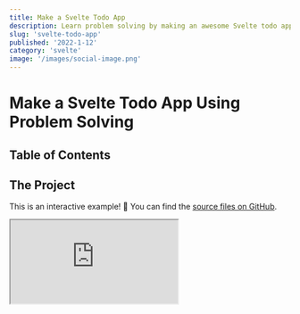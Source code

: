 ```yaml
---
title: Make a Svelte Todo App
description: Learn problem solving by making an awesome Svelte todo app as I guide you through my thought process
slug: 'svelte-todo-app'
published: '2022-1-12'
category: 'svelte'
image: '/images/social-image.png'
---
```


# Make a Svelte Todo App Using Problem Solving

## Table of Contents

## The Project

This is an interactive example! 🦄 You can find the [source files on GitHub](https://github.com/JoysOfCode/svelte-todo).

<Iframe
  title="Svelte Todo App"
  src="https://svelte-todo-list-app.netlify.app/"
/>

In the previous [Svelte For Beginners](https://joyofcode.xyz/svelte-for-beginners) post we learned Svelte fundamentals and now it's time to put what we learned into practice.

At the end I told you to go and build something but sometimes it's nice to have a friend to guide you through it. I also want to share my thought process instead of just making you do things because that's not a great way to learn and I'd rather you learn by working on things you care about.

I know from the title of the post some of you might be yawning 🥱 at the idea of yet another todo app but stick around!

This is just an excuse for us to learn more about how using Svelte might look in a real project and in another post I'm going to show you how to add tests to have more confidence your code works as expected. It's going to be awesome!

We're going to be making a todo list app based on [TodoMVC](https://todomvc.com/) which is one of my favorite examples when learning anything new because it teaches us everything we need to know about what we're trying to learn because everything you build includes creating, reading, updating and deleting content.

<blockquote>
  🖌️ Bob is here to help you out and let you know when you have to do something.
</blockquote>

<blockquote>
  🐿️ Peapod is a friend of Bob's and provides you with helpful information.
</blockquote>

## Learn From Reverse Engineering

I understand a lot of you might struggle with how to get started and I want you to know that's **normal**.

The more you work on things the more experience you have and your tool belt helps you solve more problems like Batman (ignoring striking fear in the hearts of criminals at night 🦇).

Let's say you were tasked to make something like [TodoMVC](https://todomvc.com/examples/vanilla-es6/). It might be intimidating at first but let's break everything into smaller parts. It's mostly a text input field adding what you just typed to the screen.

Focus on one step at a time. 👍️

One thing I would be distracted by is the animations when you complete a todo and notice if you double-click the todo you can edit it.

This might look complicated, right? 😱

Here is where I would open the browser developer tools with <kbd>Ctrl</kbd> + <kbd>Shift</kbd> + <kbd>I</kbd> and spend some time inspecting how it works.

<Image
  width={1053}
  height={704}
  src="/images/svelte-todo-app/todomvc-editing.webp"
  alt="TodoMVC editing a todo item"
/>

Huh? it's not bad as you thought! If you see it's just hiding the todo label and replacing it with a text input field of the same value if you're in the editing state.

This is such a great touch that might look complicated at first but if you spend time figuring out how it works you can see it's not that complicated.

Next thing I would do to learn how it works is to copy the HTML and CSS. You don't even need JavaScript because you can just use fake data in the markup.

In fact you can even disable the styles on the page by removing the `<head>` so you can focus on how it works.

If we did this before we would immediately see through the magic trick. 🪄

<Image
  width={1053}
  height={704}
  src="/images/svelte-todo-app/todomvc-without-styles.webp"
  alt="TodoMVC todo list markup without styles"
/>

This can be great fun! Instead of getting overwhelmed by everything observe how it works and write it down as a todo list (I know 🤭).

- **Add todo**
  - [ ] Input should be focused when page loads
  - [ ] Only show add todo if there are no other todos
  - [ ] After adding todo clear and focus input
  - [ ] Only show mark todos as completed if there are todos
  - [ ] Use enter to add todo
  - [ ] Mark todo as completed
  - [ ] Mark all todos as completed
  - [ ] Mark all todos as uncompleted
- **Remove todo**
  - [ ] Hovering over a todo shows the option to remove it
- **Edit todo**
  - [ ] Using **Escape** and **Enter** saves the edit
  - [ ] When focus leaves input save todo
- **Show how many todos are left**
  - [ ] Use **item** when there's a single todo and **items** for many
- **Filter todos**
  - [ ] All, Active, Completed
  - [ ] Highlight selected filter
- **Clear completed todos**
  - [ ] Show only when there is at least one completed todo
- [ ] **Add persistent storage**

## Project Setup

We're going to use [Vite](https://vitejs.dev/) which is a fast and simple build tool with a lot of presets for different frameworks so we can focus on Svelte instead of configuring things.

I'm going to be using [VS Code](https://code.visualstudio.com/) as my editor (you're going to need the [Svelte for VS Code extension](https://marketplace.visualstudio.com/items?itemName=svelte.svelte-vscode)) but you can use a web based editor like [CodeSandbox](https://codesandbox.io/) which is great if you're on a potato 🥔 — in that case just pick the Svelte preset and you're good.

🖌️ In your terminal create the Vite project and pick Svelte with TypeScript.

```shell:terminal {showLineNumbers}
npm init vite@latest
```

```shell:terminal {showLineNumbers}
✔ Project name: … svelte-todo
✔ Package name: … svelte-todo
? Select a framework: › - Use arrow-keys. Return to submit.
    vanilla
    vue
    react
    preact
    lit
❯   svelte
```

I'm going to use Svelte with TypeScript so select `svelte-ts` but it's purely optional. When you see types you can simply ignore them.

```shell:terminal {showLineNumbers}
? Select a variant: › - Use arrow-keys. Return to submit.
    svelte
❯   svelte-ts
```

Don't forget to install the packages.

```shell:terminal {showLineNumbers}
npm i
```

This is the brief rundown of the folder structure:

- **dist** is the build output (you're not going to see it until your run `npm run build`)
- **public** is where you keep your public files such as images and your favicon
- **src** is where you keep your source files

🖌️ Remove these things because we don't need them:

- **.vscode**
- **/src/assets**
- **/src/lib**

🖌️ Inside **App.svelte** remove everything.

```html:src/App.svelte {showLineNumbers}
<h1>Hello, World 👋</h1>
```

If you run the project and visit http://localhost:3000/ you should see "Hello, World 👋" on the screen. If you want you can also change the title of the page inside `index.html`.

```shell:terminal {showLineNumbers}
npm run dev
```

## Path Alias

Before we continue let's set up a **path alias** so we can import files using `$root` which means the root of our project so if you have nested imports you don't have to do `../../Component.svelte` gymnastics.

You can set up as many of path aliases as you want for example `$components`, `$styles` and so on but I prefer to keep it simple. I'm using the `$` prefix because that's what [SvelteKit](https://kit.svelte.dev/) uses.

🖌️ Change `vite.config.js`.

```js:vite.config.js {3,7-11} {showLineNumbers}
import { defineConfig } from 'vite'
import { svelte } from '@sveltejs/vite-plugin-svelte'
import path from 'path'

export default defineConfig({
  plugins: [svelte()],
  resolve: {
    alias: {
      $root: path.resolve('./src'),
    },
  },
})
```

🖌️ If you're using TypeScript we also need to let the TypeScript compiler know about this.

```json:tsconfig.json {10-13} {showLineNumbers}
{
  "extends": "@tsconfig/svelte/tsconfig.json",
  "compilerOptions": {
    "target": "esnext",
    "useDefineForClassFields": true,
    "module": "esnext",
    "resolveJsonModule": true,
    "allowJs": true,
    "checkJs": true,
    "baseUrl": ".",
    "paths": {
      "$root/*": ["./src/*"]
    }
  },
  "include": ["src/**/*.d.ts", "src/**/*.ts", "src/**/*.js", "src/**/*.svelte"]
}
```

## Global Styles

🖌️ Add a `global.css` file that includes a CSS reset, CSS variables, some utilities and focus styles.

<details>
	<summary>src/styles/global.css</summary>
	```css:src/styles/global.css {showLineNumbers}
	@import url('https://fonts.googleapis.com/css2?family=Inter:wght@300;400;700&display=swap');
	
	*,
	*::before,
	*::after {
	  margin: 0;
	  padding: 0;
	  box-sizing: border-box;
	}
	
	:root {
	  --sans-serif: 'Inter', sans-serif;
	
	  --color-bg: hsl(220, 20%, 14%);
	  --color-text: hsl(0, 0%, 2%);
	  --color-title: hsl(357, 49%, 48%);
	  --color-highlight: hsl(0, 33%, 64%);
	  --color-gray-28: hsl(0, 0%, 28%);
	  --color-gray-58: hsl(0, 0%, 58%);
	  --color-gray-90: hsl(0, 0%, 90%);
	
	  --font-24: 1.5rem;
	  --font-32: 2rem;
	  --font-80: 5rem;
	
	  --spacing-4: 0.25rem;
	  --spacing-8: 0.5rem;
	  --spacing-16: 1rem;
	
	  --shadow-1: hsl(0, 0%, 0%, 0.1);
	
	  --radius-base: 4px;
	}
	
	html,
	body {
	  height: 100%;
	}
	
	body {
	  display: grid;
	  place-content: center;
	  font-family: var(--sans-serif);
	  font-weight: 300;
	  line-height: 1.4;
	  background-color: var(--color-bg);
	  color: var(--color-text);
	}
	
	label,
	input,
	button {
	  font-family: inherit;
	  font-weight: inherit;
	  line-height: inherit;
	  color: inherit;
	}
	
	button {
	  background: none;
	  border: 0;
	  cursor: pointer;
	}
	
	.hidden {
	  visibility: hidden;
	}
	
	:focus,
	.toggle:focus + label,
	.toggle-all:focus + label {
	  box-shadow: 0 0 2px 2px var(--color-highlight);
	  outline: 0;
	}
	```
</details>

You can include the styles inside `index.html` but you wouldn't benefit from HMR (hot module reload) meaning you won't see updates instantly as you make changes so let's include the styles inside `App.svelte`.

```html:src/App.svelte {2} {showLineNumbers}
<script lang="ts">
	import `$root/styles/global.css`
</script>

<h1>Hello, World 👋</h1>
```

Path aliases are awesome! 😄

## Adding The Markup

I prefer to keep everything inside one file until it becomes hard to manage. We're going to keep everything inside `Todos.svelte` until I conveniently need to split things up for the sake of the tutorial.

First let's create a `Todos.svelte` file in `src/components` and then import it in `App.svelte`.

🖌️ Inside `Todos.svelte` add this markup.

```html:src/components/Todos.svelte {showLineNumbers}
<main>
  <h1 class="title">todos</h1>

  <section class="todos">
    <form>
      <input type="checkbox" id="toggle-all" class="toggle-all" />
      <label aria-label="Mark all as complete" for="toggle-all">
        Mark all as complete
      </label>

      <input
        id="new-todo"
        class="new-todo"
        placeholder="What needs to be done?"
        type="text"
        autofocus
      />
    </form>

    <ul class="todo-list">
      <li class="todo">
        <div class="todo-item">
          <div>
            <input id="todo" class="toggle" type="checkbox" />
            <label aria-label="Check todo" class="todo-check" for="todo" />
          </div>
          <span class="todo-text">Todo 1</span>
          <button aria-label="Remove todo" class="remove" />
        </div>

        <!-- <input class="edit" type="text" autofocus /> -->
      </li>
    </ul>

    <div class="actions">
      <span class="todo-count">0 left</span>
      <div class="filters">
        <button class="filter">All</button>
        <button class="filter">Active</button>
        <button class="filter">Completed</button>
      </div>
      <button class="clear-completed">Clear completed</button>
    </div>
  </section>
</main>
```

🖌️ Add the styles for `Todos.svelte`.

<details>
	<summary>Todos.svelte</summary>
	```html:App.svelte {showLineNumbers}
	<style>
		 /* Todos */
	
			.title {
				font-size: var(--font-80);
				font-weight: inherit;
				text-align: center;
				color: var(--color-title);
			}
		
			.todos {
				--width: 500px;
				--todos-bg: hsl(0 0% 98%);
				--todos-text: hsl(220 20% 14%);
		
				width: var(--width);
				color: var(--todos-text);
				background-color: var(--todos-bg);
				border-radius: var(--radius-base);
				border: 1px solid var(--color-gray-90);
				box-shadow: 0 0 4px var(--shadow-1);
			}
		
			.todo-list {
				list-style: none;
			}
		
			.actions {
				position: relative;
				display: flex;
				align-items: center;
				justify-content: space-between;
				padding: var(--spacing-8) var(--spacing-16);
				font-size: 0.9rem;
				border-top: 1px solid var(--color-gray-90);
			}
		
			.actions:before {
				content: '';
				height: 40px;
				position: absolute;
				right: 0;
				bottom: 0;
				left: 0;
				box-shadow: 0 1px 1px hsla(0, 0%, 0%, 0.2), 0 8px 0 -3px hsl(0, 0%, 96%),
					0 9px 1px -3px hsla(0, 0%, 0%, 0.2), 0 16px 0 -6px hsl(0, 0%, 96%),
					0 17px 2px -6px hsla(0, 0%, 0%, 0.2);
				z-index: -1;
			}
		
			/* Add todo */
		
			.toggle-all {
				width: 1px;
				height: 1px;
				position: absolute;
				opacity: 0;
			}
		
			.toggle-all + label {
				position: absolute;
				font-size: 0;
			}
		
			.toggle-all + label:before {
				content: '❯';
				display: block;
				padding: var(--spacing-16);
				font-size: var(--font-24);
				color: var(--color-gray-58);
				transform: rotate(90deg);
			}
		
			.toggle-all:checked + label:before {
				color: var(--color-gray-28);
			}
		
			.new-todo {
				width: 100%;
				padding: var(--spacing-16);
				padding-left: 60px;
				font-size: var(--font-24);
				border: none;
				border-bottom: 1px solid var(--shadow-1);
			}
		
			/* Todo */
		
			.todo {
				font-size: var(--font-24);
				font-weight: 400;
				border-bottom: 1px solid #ededed;
			}
		
			.todo:last-child {
				border-bottom: none;
			}
		
			.todo-check,
			.todo-text {
				display: block;
				padding: var(--spacing-16);
				color: var(--color-gray-28);
				transition: color 0.4s;
			}
		
			.todo-check {
				border-radius: 100%;
			}
		
			.completed .todo-text {
				color: var(--color-gray-58);
				text-decoration: line-through;
			}
		
			.todo-item {
				position: relative;
				display: flex;
				align-items: center;
				padding: 0 var(--spacing-8);
			}
		
			.editing .todo-item {
				display: none;
			}
		
			.edit {
				width: 100%;
				padding: var(--spacing-8);
				font-size: var(--font-24);
				border: 1px solid #999;
				border-radius: var(--radius-base);
				box-shadow: inset 0 -1px 5px 0 var(--shadow-1);
			}
		
			.toggle {
				position: absolute;
				top: 26px;
				left: 13px;
				transform: scale(2);
				opacity: 0;
			}
		
			.toggle + label {
				background-image: url('data:image/svg+xml;utf8,%3Csvg%20xmlns%3D%22http%3A//www.w3.org/2000/svg%22%20width%3D%2240%22%20height%3D%2240%22%20viewBox%3D%22-10%20-18%20100%20135%22%3E%3Ccircle%20cx%3D%2250%22%20cy%3D%2250%22%20r%3D%2250%22%20fill%3D%22none%22%20stroke%3D%22%23949494%22%20stroke-width%3D%223%22/%3E%3C/svg%3E');
				background-repeat: no-repeat;
				background-position: 84% 50%;
			}
		
			.toggle:checked + label {
				background-image: url('data:image/svg+xml;utf8,%3Csvg%20xmlns%3D%22http%3A%2F%2Fwww.w3.org%2F2000%2Fsvg%22%20width%3D%2240%22%20height%3D%2240%22%20viewBox%3D%22-10%20-18%20100%20135%22%3E%3Ccircle%20cx%3D%2250%22%20cy%3D%2250%22%20r%3D%2250%22%20fill%3D%22none%22%20stroke%3D%22%2359A193%22%20stroke-width%3D%223%22%2F%3E%3Cpath%20fill%3D%22%233EA390%22%20d%3D%22M72%2025L42%2071%2027%2056l-4%204%2020%2020%2034-52z%22%2F%3E%3C%2Fsvg%3E');
			}
		
			.remove {
				display: none;
				margin-left: auto;
				font-size: var(--font-32);
				color: var(--color-gray-58);
				transition: color 0.2s ease-out;
			}
		
			.remove:hover {
				color: var(--color-highlight);
			}
		
			.remove:after {
				content: '×';
			}
		
			.todo:hover .remove {
				display: block;
			}
		
			/* Filters */
		
			.filters {
				display: flex;
				gap: var(--spacing-4);
				list-style: none;
			}
		
			.filter {
				text-transform: capitalize;
				padding: var(--spacing-4) var(--spacing-8);
				border: 1px solid transparent;
				border-radius: var(--radius-base);
			}
		
			.filter:hover {
				border: 1px solid var(--color-highlight);
			}
		
			.selected {
				border-color: var(--color-highlight);
			}
		</style>
	```
</details>

🖌️ Update `App.svelte`.

```html:App.svelte {2,6} {showLineNumbers}
<script lang="ts">
  import Todos from '$root/components/Todos.svelte'
  import '$root/styles/global.css'
</script>

<Todos />
```

I named the sections in the styles so it's easier for you to know what to move later into components.

If you notice we already checked some of the items from the list such as the input being focused when the page loads and because we're using a `<form>` we can use <kbd>Enter</kbd> to submit.

The use of `autofocus` is discouraged because it's bad for accessibility but in this case we only have one area of the page we're using.

If you're using a linter and your editor is complaining at you for using `autofocus` as it should you can disable the rule.

```html:App.svelte {showLineNumbers}
<!-- svelte-ignore a11y-autofocus -->
<input class="edit" type="text" autofocus />
```

## Showing List of Todos

🖌️ Let's use some fake data inside `Todos.svelte` to have something to work with and loop over the todo list.

```html:src/components/Todos.svelte {2,4-10,33-55} {showLineNumbers}
<script lang="ts">
	import type { ITodo } from '$root/types/todo'

  // state
  let todos: ITodo[] = [
    { id: '1e4a59703af84', text: 'Todo 1', completed: true },
    { id: '9e09bcd7b9349', text: 'Todo 2', completed: false },
    { id: '9e4273a51a37c', text: 'Todo 3', completed: false },
    { id: '53ae48bf605cc', text: 'Todo 4', completed: false },
  ]
</script>

<main>
  <h1 class="title">todos</h1>

  <section class="todos">
    <form>
      <input type="checkbox" id="toggle-all" class="toggle-all" />
      <label aria-label="Mark all as complete" for="toggle-all">
        Mark all as complete
      </label>

      <input
        id="new-todo"
        class="new-todo"
        placeholder="What needs to be done?"
        type="text"
        autofocus
      />
    </form>

    <ul class="todo-list">
      {#each todos as todo (todo.id)}
        <li class="todo">
          <div class="todo-item">
            <div>
              <input
                checked={todo.completed}
                id="todo"
                class="toggle"
                type="checkbox"
              />
              <label
								aria-label="Check todo"
								class="todo-check"
								for="todo"
							/>
            </div>
            <span class="todo-text">{todo.text}</span>
            <button aria-label="Remove todo" class="remove" />
          </div>

          <!-- <input class="edit" type="text" autofocus /> -->
        </li>
      {/each}
    </ul>

    <div class="actions">
      <span class="todo-count">0 left</span>
      <div class="filters">
        <button class="filter">All</button>
        <button class="filter">Active</button>
        <button class="filter">Completed</button>
      </div>
      <button class="clear-completed">Clear completed</button>
    </div>
  </section>
</main>

<!-- ... -->
```

🖌️ Create the types in `src/types/todo.ts`.

```ts:src/types/todo.ts {showLineNumbers}
export interface ITodo {
  id: string
  text: string
  completed: boolean
}
```

If you don't want to use TypeScript just ignore the types! 👍️

<Image
  width={946}
  height={672}
  src="/images/svelte-todo-app/todos-list.webp"
  alt="Showing list of todo items"
/>

You should see a list of todo items.

If you want to you can add `$: console.log(todos)` inside `Todos.svelte` to see the values update when you change them so it's easier to see what's going on in the future.

## Adding Todo Items

🖌️ First let's create a `AddTodo.svelte` file in `src/components` and move the markup and styles for it from `Todos.svelte`.

```html:src/components/AddTodo.svelte {showLineNumbers}
<form>
  <input type="checkbox" id="toggle-all" class="toggle-all" />
  <label aria-label="Mark all as complete" for="toggle-all">
    Mark all as complete
  </label>

  <input
    id="new-todo"
    class="new-todo"
    placeholder="What needs to be done?"
    type="text"
    autofocus
  />
</form>

<style>
  .toggle-all {
    width: 1px;
    height: 1px;
    position: absolute;
    opacity: 0;
  }

  .toggle-all + label {
    position: absolute;
    font-size: 0;
  }

  .toggle-all + label:before {
    content: '❯';
    display: block;
    padding: var(--spacing-16);
    font-size: var(--font-24);
    color: var(--color-gray-58);
    transform: rotate(90deg);
  }

  .toggle-all:checked + label:before {
    color: var(--color-gray-28);
  }

  .new-todo {
    width: 100%;
    padding: var(--spacing-16);
    padding-left: 60px;
    font-size: var(--font-24);
    border: none;
    border-bottom: 1px solid var(--shadow-1);
  }
</style>
```

`AddTodo.svelte` is going take a couple of props:

- **addTodo** function that takes a todo and updates the todo list in
- **toggleCompleted** function that's going to toggle the completion of the todos
- **todosAmount** so we know the todos count to show and hide marking the todos as completed

We're also going to use `todosAmount` to show the information and options for the todo items only if there are todo items.

Parts of our application depend on the same values such as `todos` and `todosAmount` but in the future you can use a Svelte store if you want.

🖌️ Let's keep it simple and define what we need inside `Todos.svelte` and simply pass the props to `AddTodo.svelte`.

```html:src/components/Todos.svelte {4,14-39,46,48,84} {showLineNumbers}
<script lang="ts">
  import type { ITodo } from '$root/types/todo'

  import AddTodo from './AddTodo.svelte'

  // state
  let todos: ITodo[] = [
    { id: '1e4a59703af84', text: 'Todo 1', completed: true },
    { id: '9e09bcd7b9349', text: 'Todo 2', completed: false },
    { id: '9e4273a51a37c', text: 'Todo 3', completed: false },
    { id: '53ae48bf605cc', text: 'Todo 4', completed: false },
  ]

  // computed
  $: todosAmount = todos.length

  // methods
  function generateRandomId(): string {
		return Math.random().toString(16).slice(2)
  }

  function addTodo(todo: string): void {
    let newTodo: ITodo = {
      id: generateRandomId(),
      text: todo,
      completed: false,
    }
    todos = [...todos, newTodo]
    todo = ''
  }

  function toggleCompleted(event: MouseEvent): void {
    let { checked } = event.target as HTMLInputElement

    todos = todos.map((todo) => ({
      ...todo,
      completed: checked,
    }))
  }
</script>

<main>
  <h1 class="title">todos</h1>

  <section class="todos">
    <AddTodo {addTodo} {toggleCompleted} {todosAmount} />

    {#if todosAmount}
      <ul class="todo-list">
        {#each todos as todo (todo.id)}
          <li class="todo">
            <div class="todo-item">
              <div>
                <input
                  checked={todo.completed}
                  id="todo"
                  class="toggle"
                  type="checkbox"
                />
                <label
                  aria-label="Check todo"
                  class="todo-check"
                  for="todo"
                />
              </div>
              <span class="todo-text">{todo.text}</span>
              <button aria-label="Remove todo" class="remove" />
            </div>

            <!-- <input class="edit" type="text" autofocus /> -->
          </li>
        {/each}
      </ul>

      <div class="actions">
        <span class="todo-count">0 left</span>
        <div class="filters">
          <button class="filter">All</button>
          <button class="filter">Active</button>
          <button class="filter">Completed</button>
        </div>
        <button class="clear-completed">Clear completed</button>
      </div>
    {/if}
  </section>
</main>

<!-- ... -->
```

We're going to bind the input value to `todo` so we can clear the input after we submit a todo with `handleSubmit`.

The form right now submits and reloads the page so we need to prevent the default behavior and we don't want to show the option to mark todos as completed if there are no todos.

🖌️ Update `AddTodo.svelte`.

```html:src/components/AddTodo.svelte {1-34} {showLineNumbers}
<script lang="ts">
  type AddTodoType = (todo: string) => void
  type ToggleCompletedType = (event: MouseEvent) => void
  type TodosAmountType = number

  export let addTodo: AddTodoType
  export let toggleCompleted: ToggleCompletedType
  export let todosAmount: TodosAmountType

  let todo = ''

  function handleSubmit() {
    addTodo(todo)
    todo = ''
  }
</script>

<form on:submit|preventDefault={handleSubmit}>
	{#if todosAmount > 0}
	  <input type="checkbox" id="toggle-all" class="toggle-all" />
	  <label aria-label="Mark all as complete" for="toggle-all">
	    Mark all as complete
	  </label>
	{/if}

  <input
		bind:value={todo}
    id="new-todo"
    class="new-todo"
    placeholder="What needs to be done?"
    type="text"
    autofocus
  />
</form>

<!-- ... -->
```

That's it! 🥳

## Completing Todo Items

Before we create the `Todo.svelte` component we need to create the methods inside `Todos.svelte` we're going to pass as props:

- **todo** is going to be passed from looping over the todo list
- **completeTodo** function that's going to take the `id` of the todo and toggle it's completion

🖌️ Update `Todos.svelte`.

```html:src/components/Todos.svelte {5,42-49,61} {showLineNumbers}
<script lang="ts">
  import type { ITodo } from '$root/types/todo'

  import AddTodo from './AddTodo.svelte'
  import Todo from './Todo.svelte'

  // state
  let todos: ITodo[] = [
    { id: '1e4a59703af84', text: 'Todo 1', completed: true },
    { id: '9e09bcd7b9349', text: 'Todo 2', completed: false },
    { id: '9e4273a51a37c', text: 'Todo 3', completed: false },
    { id: '53ae48bf605cc', text: 'Todo 4', completed: false },
  ]

  // computed
  $: todosAmount = todos.length

  // methods
  function generateRandomId(): string {
    return Math.random().toString(16).slice(2)
  }

  function addTodo(todo: string): void {
    let newTodo: ITodo = {
      id: generateRandomId(),
      text: todo,
      completed: false,
    }
    todos = [...todos, newTodo]
    todo = ''
  }

  function toggleCompleted(event: MouseEvent): void {
    let { checked } = event.target as HTMLInputElement

    todos = todos.map((todo) => ({
      ...todo,
      completed: checked,
    }))
  }

  function completeTodo(id: string): void {
    todos = todos.map((todo) => {
      if (todo.id === id) {
        todo.completed = !todo.completed
      }
      return todo
    })
  }
</script>

<main>
  <h1 class="title">todos</h1>

  <section class="todos">
    <AddTodo {addTodo} {toggleCompleted} {todosAmount} />

    {#if todosAmount}
      <ul class="todo-list">
        {#each todos as todo (todo.id)}
          <Todo {todo} {completeTodo} />
        {/each}
      </ul>

      <div class="actions">
        <span class="todo-count">0 left</span>
        <div class="filters">
          <button class="filter">All</button>
          <button class="filter">Active</button>
          <button class="filter">Completed</button>
        </div>
        <button class="clear-completed">Clear completed</button>
      </div>
    {#if}
  </section>
</main>

<!-- ... -->
```

🖌️ Create a `Todo.svelte` file under `src/components` and move the markup and styles from `Todos.svelte` there and add the props along with types.

```html:src/components/Todo.svelte {showLineNumbers}
<script lang="ts">
  import type { ITodo } from '$root/types/todo'

  type CompleteTodoType = (id: string) => void

  export let todo: ITodo
  export let completeTodo: CompleteTodoType
</script>

<li class="todo">
  <div class="todo-item">
    <div>
      <input
        id="todo"
        class="toggle"
        type="checkbox"
      />
      <label
				aria-label="Check todo"
				class="todo-check"
				for="todo"
			/>
    </div>
    <span class="todo-text">{todo.text}</span>
    <button aria-label="Remove todo" class="remove" />
  </div>

  <!-- <input class="edit" type="text" autofocus /> -->
</li>

<style>
  .todo {
    font-size: var(--font-24);
    font-weight: 400;
    border-bottom: 1px solid #ededed;
  }

  .todo:last-child {
    border-bottom: none;
  }

  .todo-check,
  .todo-text {
    display: block;
    padding: var(--spacing-16);
    color: var(--color-gray-28);
    transition: color 0.4s;
  }

  .todo-check {
    border-radius: 100%;
  }

  .completed .todo-text {
    color: var(--color-gray-58);
    text-decoration: line-through;
  }

  .todo-item {
    position: relative;
    display: flex;
    align-items: center;
    padding: 0 var(--spacing-8);
  }

  .editing .todo-item {
    display: none;
  }

  .edit {
    width: 100%;
    padding: var(--spacing-8);
    font-size: var(--font-24);
    border: 1px solid #999;
    border-radius: var(--radius-base);
    box-shadow: inset 0 -1px 5px 0 var(--shadow-1);
  }

  .toggle {
    position: absolute;
    top: 26px;
    left: 13px;
    transform: scale(2);
    opacity: 0;
  }

  .toggle + label {
    background-image: url('data:image/svg+xml;utf8,%3Csvg%20xmlns%3D%22http%3A//www.w3.org/2000/svg%22%20width%3D%2240%22%20height%3D%2240%22%20viewBox%3D%22-10%20-18%20100%20135%22%3E%3Ccircle%20cx%3D%2250%22%20cy%3D%2250%22%20r%3D%2250%22%20fill%3D%22none%22%20stroke%3D%22%23949494%22%20stroke-width%3D%223%22/%3E%3C/svg%3E');
    background-repeat: no-repeat;
    background-position: 84% 50%;
  }

  .toggle:checked + label {
    background-image: url('data:image/svg+xml;utf8,%3Csvg%20xmlns%3D%22http%3A%2F%2Fwww.w3.org%2F2000%2Fsvg%22%20width%3D%2240%22%20height%3D%2240%22%20viewBox%3D%22-10%20-18%20100%20135%22%3E%3Ccircle%20cx%3D%2250%22%20cy%3D%2250%22%20r%3D%2250%22%20fill%3D%22none%22%20stroke%3D%22%2359A193%22%20stroke-width%3D%223%22%2F%3E%3Cpath%20fill%3D%22%233EA390%22%20d%3D%22M72%2025L42%2071%2027%2056l-4%204%2020%2020%2034-52z%22%2F%3E%3C%2Fsvg%3E');
  }

  .remove {
    display: none;
    margin-left: auto;
    font-size: var(--font-32);
    color: var(--color-gray-58);
    transition: color 0.2s ease-out;
  }

  .remove:hover {
    color: var(--color-highlight);
  }

  .remove:after {
    content: '×';
  }

  .todo:hover .remove {
    display: block;
  }
</style>
```

Inside `Todo.svelte` we're going to listen for changes when a user checks the checkbox and mark the todo as completed by passing the todo `id` to `completeTodo`.

We're also going to set the `checked` attribute and use the `class:` directive to apply a `.completed` class if the todo is completed.

<blockquote>
  🐿️ If you're wondering about why we use the anonymous function `() =>
  completeTodo(todo.id)` syntax and not just invoke `completeTodo(todo.id)` it's
  because it would invoke the function immediately and run only once.
</blockquote>

🖌️ Update `Todo.svelte` to reflect the changes.

```html:src/components/Todo.svelte {14-15,26} {showLineNumbers}
<script lang="ts">
  import type { ITodo } from '$root/types/todo'

  type CompleteTodoType = (id: string) => void

  export let todo: ITodo
  export let completeTodo: CompleteTodoType
</script>

<li class="todo">
  <div class="todo-item">
    <div>
      <input
        on:change={() => completeTodo(todo.id)}
        checked={todo.completed}
        id="todo"
        class="toggle"
        type="checkbox"
      />
      <label
				aria-label="Check todo"
				class="todo-check"
				for="todo"
			/>
    </div>
    <span class:completed={todo.completed} class="todo-text">
      {todo.text}
    </span>
    <button aria-label="Remove todo" class="remove" />
  </div>

  <!-- <input class="edit" type="text" autofocus /> -->
</li>

<!-- ... -->
```

That's it, great job! 👍️

## Removing Todo Items

🖌️ Inside `Todos.svelte` add the method for removing the todo and pass it to `Todo.svelte`.

```html:src/components/Todos.svelte {51-53,65} {showLineNumbers}
<script lang="ts">
  import type { ITodo } from '$root/types/todo'

  import AddTodo from './AddTodo.svelte'
  import Todo from './Todo.svelte'

  // state
  let todos: ITodo[] = [
    { id: '1e4a59703af84', text: 'Todo 1', completed: true },
    { id: '9e09bcd7b9349', text: 'Todo 2', completed: false },
    { id: '9e4273a51a37c', text: 'Todo 3', completed: false },
    { id: '53ae48bf605cc', text: 'Todo 4', completed: false },
  ]

  // computed
  $: todosAmount = todos.length

  // methods
  function generateRandomId(): string {
    return Math.random().toString(16).slice(2)
  }

  function addTodo(todo: string): void {
    let newTodo: ITodo = {
      id: generateRandomId(),
      text: todo,
      completed: false,
    }
    todos = [...todos, newTodo]
    todo = ''
  }

  function toggleCompleted(event: MouseEvent): void {
    let { checked } = event.target as HTMLInputElement

    todos = todos.map((todo) => ({
      ...todo,
      completed: checked,
    }))
  }

  function completeTodo(id: string): void {
    todos = todos.map((todo) => {
      if (todo.id === id) {
        todo.completed = !todo.completed
      }
      return todo
    })
  }

  function removeTodo(id: string): void {
    todos = todos.filter((todo) => todo.id !== id)
  }
</script>

<main>
  <h1 class="title">todos</h1>

  <section class="todos">
    <AddTodo {addTodo} {toggleCompleted} {todosAmount} />

    {#if todosAmount}
      <ul class="todo-list">
        {#each todos as todo (todo.id)}
          <Todo {todo} {completeTodo} {removeTodo} />
        {/each}
      </ul>

      <div class="actions">
        <span class="todo-count">0 left</span>
        <div class="filters">
          <button class="filter">All</button>
          <button class="filter">Active</button>
          <button class="filter">Completed</button>
        </div>
        <button class="clear-completed">Clear completed</button>
      </div>
    {/if}
  </section>
</main>

<!-- ... ->
```

🖌️ In `Todo.svelte` we need to take in the prop and wire up the event to the button.

```html:src/components/Todo.svelte {5,9,29} {showLineNumbers}
<script lang="ts">
  import type { ITodo } from '$root/types/todo'

  type CompleteTodoType = (id: string) => void
  type RemoveTodoType = (id: string) => void

  export let todo: ITodo
  export let completeTodo: CompleteTodoType
  export let removeTodo: RemoveTodoType
</script>

<li class="todo">
  <div class="todo-item">
    <div>
      <input
        on:change={() => completeTodo(todo.id)}
        checked={todo.completed}
        id="todo"
        class="toggle"
        type="checkbox"
      />
      <label aria-label="Check todo" class="todo-check" for="todo" />
    </div>
    <span class:completed={todo.completed} class="todo-text">
      {todo.text}
    </span>
    <button
      aria-label="Remove todo"
      on:click={() => removeTodo(todo.id)}
      class="remove"
    />
  </div>

  <!-- <input class="edit" type="text" autofocus /> -->
</li>

<!-- ... -->
```

That's it! 🥳

## Editing Todo Items

I'm surprised how many posts and tutorials show you the steps up to now but ignore the most important part which is editing the todo but I'm never going to give you up, let you down, run around and desert you.

We're going to create a function that takes in the todo `id` to find the todo and a `newTodo` text to replace it's content.

🖌️ Inside `Todos.svelte` we need to add the `editTodo` method and pass it to `Todo.svelte`.

```html:src/components/Todos.svelte {55-58,70} {showLineNumbers}
<script lang="ts">
  import type { ITodo } from '$root/types/todo'

	import AddTodo from './AddTodo.svelte'
  import Todo from './Todo.svelte'

  // state
  let todos: ITodo[] = [
    { id: '1e4a59703af84', text: 'Todo 1', completed: true },
    { id: '9e09bcd7b9349', text: 'Todo 2', completed: false },
    { id: '9e4273a51a37c', text: 'Todo 3', completed: false },
    { id: '53ae48bf605cc', text: 'Todo 4', completed: false },
  ]

  // computed
  $: todosAmount = todos.length

  // methods
  function generateRandomId(): string {
    return Math.random().toString(16).slice(2)
  }

  function addTodo(todo: string): void {
    let newTodo: ITodo = {
      id: generateRandomId(),
      text: todo,
      completed: false,
    }
    todos = [...todos, newTodo]
    todo = ''
  }

  function toggleCompleted(event: MouseEvent): void {
    let { checked } = event.target as HTMLInputElement

    todos = todos.map((todo) => ({
      ...todo,
      completed: checked,
    }))
  }

  function completeTodo(id: string): void {
    todos = todos.map((todo) => {
      if (todo.id === id) {
        todo.completed = !todo.completed
      }
      return todo
    })
  }

  function removeTodo(id: string): void {
    todos = todos.filter((todo) => todo.id !== id)
  }

  function editTodo(id: string, newTodo: string): void {
    let currentTodo = todos.findIndex((todo) => todo.id === id)
    todos[currentTodo].text = newTodo
  }
</script>

<main>
  <h1 class="title">todos</h1>

  <section class="todos">
    <AddTodo {addTodo} {toggleCompleted} {todosAmount} />

    {#if todosAmount}
      <ul class="todo-list">
        {#each todos as todo (todo.id)}
          <Todo {todo} {completeTodo} {removeTodo} {editTodo} />
        {/each}
      </ul>

      <div class="actions">
        <span class="todo-count">0 left</span>
        <div class="filters">
          <button class="filter">All</button>
          <button class="filter">Active</button>
          <button class="filter">Completed</button>
        </div>
        <button class="clear-completed">Clear completed</button>
      </div>
    {/if}
  </section>
</main>

<!-- ... -->
```

For editing the todo item we're going to have an `editing` state and `toggleEdit` function together with a couple of methods for handling updating the todo:

- **handleEdit** is going to be responsible for editing the todo and registering if the user pressed <kbd>Escape</kbd> or <kbd>Enter</kbd> to handle those scenarios
- **handleBlur** is going to save the todo when the input loses focus which is the **blur** event

The `<li>` is going to have a `class:editing` directive and a `dblclick` event listener on the span to toggle editing mode and conditionally show the editing input element based on if `editing` is true with the `keydown` and `blur` event listeners.

🖌️ Update `Todo.svelte`.

```html:src/components/Todo.svelte {13-42,45,58,71-80} {showLineNumbers}
<script lang="ts">
  import type { ITodo } from '$root/types/todo'

  type CompleteTodoType = (id: string) => void
  type RemoveTodoType = (id: string) => void
  type EditTodoType = (id: string, newTodo: string) => void

  export let todo: ITodo
  export let completeTodo: CompleteTodoType
  export let removeTodo: RemoveTodoType
  export let editTodo: EditTodoType

  let editing = false

  function toggleEdit() {
    editing = true
  }

  function handleEdit(event: KeyboardEvent, id: string) {
    let pressedKey = event.key
    let targetElement = event.target as HTMLInputElement
    let newTodo = targetElement.value

    switch (pressedKey) {
      case 'Escape':
        targetElement.blur()
        break
      case 'Enter':
        editTodo(id, newTodo)
        targetElement.blur()
        break
    }
  }

  function handleBlur(event: FocusEvent, id: string) {
    let targetElement = event.target as HTMLInputElement
    let newTodo = targetElement.value

    editTodo(id, newTodo)
    targetElement.blur()
    editing = false
  }
</script>

<li class:editing class="todo">
  <div class="todo-item">
    <div>
      <input
        on:change={() => completeTodo(todo.id)}
        checked={todo.completed}
        id="todo"
        class="toggle"
        type="checkbox"
      />
      <label aria-label="Check todo" class="todo-check" for="todo" />
    </div>
    <span
      on:dblclick={toggleEdit}
      class:completed={todo.completed}
      class="todo-text"
    >
      {todo.text}
    </span>
    <button
      aria-label="Remove todo"
      on:click={() => removeTodo(todo.id)}
      class="remove"
    />
  </div>

  {#if editing}
    <input
      on:keydown={(event) => handleEdit(event, todo.id)}
      on:blur={(event) => handleBlur(event, todo.id)}
      class="edit"
      type="text"
      value={todo.text}
      autofocus
    />
  {/if}
</li>

<!-- ... -->
```

We're done with a large part of the project so congrats if you made it so far! 🥳

That wasn't so bad, right? I spent a lot more time on this than you have so far so don't feel like everything should make sense because it never does until you get your hands dirty.

## Showing Todos Left

To see how many incomplete todos there are we're going to have a computed property `incompleteTodos` inside `Todos.svelte` and send it as a prop to `TodosLeft.svelte`.

🖌️ Update `Todos.svelte`.

```html:src/components/Todos.svelte {6,18,77} {showLineNumbers}
<script lang="ts">
  import type { ITodo } from '$root/types/todo'

	import AddTodo from './AddTodo.svelte'
  import Todo from './Todo.svelte'
  import TodosLeft from './TodosLeft.svelte'

  // state
  let todos: ITodo[] = [
    { id: '1e4a59703af84', text: 'Todo 1', completed: true },
    { id: '9e09bcd7b9349', text: 'Todo 2', completed: false },
    { id: '9e4273a51a37c', text: 'Todo 3', completed: false },
    { id: '53ae48bf605cc', text: 'Todo 4', completed: false },
  ]

  // computed
  $: todosAmount = todos.length
  $: incompleteTodos = todos.filter((todo) => !todo.completed).length

  // methods
  function generateRandomId(): string {
    return Math.random().toString(16).slice(2)
  }

  function addTodo(todo: string): void {
    let newTodo: ITodo = {
      id: generateRandomId(),
      text: todo,
      completed: false,
    }
    todos = [...todos, newTodo]
    todo = ''
  }

  function toggleCompleted(event: MouseEvent): void {
    let { checked } = event.target as HTMLInputElement

    todos = todos.map((todo) => ({
      ...todo,
      completed: checked,
    }))
  }

  function completeTodo(id: string): void {
    todos = todos.map((todo) => {
      if (todo.id === id) {
        todo.completed = !todo.completed
      }
      return todo
    })
  }

  function removeTodo(id: string): void {
    todos = todos.filter((todo) => todo.id !== id)
  }

  function editTodo(id: string, newTodo: string): void {
    let currentTodo = todos.findIndex((todo) => todo.id === id)
    todos[currentTodo].text = newTodo
  }
</script>

<main>
  <h1 class="title">todos</h1>

  <section class="todos">
    <AddTodo {addTodo} {toggleCompleted} {todosAmount} />

    {#if todosAmount}
      <ul class="todo-list">
        {#each todos as todo (todo.id)}
          <Todo {todo} {completeTodo} {removeTodo} {editTodo} />
        {/each}
      </ul>

      <div class="actions">
        <TodosLeft {incompleteTodos} />
        <div class="filters">
          <button class="filter">All</button>
          <button class="filter">Active</button>
          <button class="filter">Completed</button>
        </div>
        <button class="clear-completed">Clear completed</button>
      </div>
    {/if}
  </section>
</main>

<!-- ... -->
```

🖌️ Create `TodosLeft.svelte` inside `src/components`.

```html:src/components/TodosLeft.svelte {showLineNumbers}
<script lang="ts">
  export let incompleteTodos: number
</script>

<span class="todo-count">
  {incompleteTodos}
  {incompleteTodos === 1 ? 'item' : 'items'} left
</span>
```

Awesome! 👍️

## Filtering Todo Items

There's three filters we have which is **all**, **active**, and **completed**. We should keep track of the currently selected filter inside `selectedFilter` and set the filter using a function `setFilter`.

When the filter changes we could have a computed property `filteredTodos` which is responsible for filtering the todos.

🖌️ Let's quickly add the `FiltersType` so we can use it.

```ts:src/types/todo.ts {7} {showLineNumbers}
export interface ITodo {
  id: string
  text: string
  completed: boolean
}

export type FiltersType = 'all' | 'active' | 'completed'
```

🖌️ Update `Todos.svelte`.

```html:src/components/Todos.svelte {2,7,17,22,66-79,90,97} {showLineNumbers}
<script lang="ts">
  import type { FiltersType, ITodo } from '$root/types/todo'

  import AddTodo from './AddTodo.svelte'
  import Todo from './Todo.svelte'
  import TodosLeft from './TodosLeft.svelte'
  import FilterTodos from './FilterTodos.svelte'

  // state
  let todos: ITodo[] = [
    { id: '1e4a59703af84', text: 'Todo 1', completed: true },
    { id: '9e09bcd7b9349', text: 'Todo 2', completed: false },
    { id: '9e4273a51a37c', text: 'Todo 3', completed: false },
    { id: '53ae48bf605cc', text: 'Todo 4', completed: false },
  ]

  let selectedFilter: FiltersType = 'all'

  // computed
  $: todosAmount = todos.length
  $: incompleteTodos = todos.filter((todo) => !todo.completed).length
  $: filteredTodos = filterTodos(todos, selectedFilter)

  // methods
  function generateRandomId(): string {
    return Math.random().toString(16).slice(2)
  }

  function addTodo(todo: string): void {
    let newTodo: ITodo = {
      id: generateRandomId(),
      text: todo,
      completed: false,
    }
    todos = [...todos, newTodo]
    todo = ''
  }

  function toggleCompleted(event: MouseEvent): void {
    let { checked } = event.target as HTMLInputElement

    todos = todos.map((todo) => ({
      ...todo,
      completed: checked,
    }))
  }

  function completeTodo(id: string): void {
    todos = todos.map((todo) => {
      if (todo.id === id) {
        todo.completed = !todo.completed
      }
      return todo
    })
  }

  function removeTodo(id: string): void {
    todos = todos.filter((todo) => todo.id !== id)
  }

  function editTodo(id: string, newTodo: string): void {
    let currentTodo = todos.findIndex((todo) => todo.id === id)
    todos[currentTodo].text = newTodo
  }

  function setFilter(newFilter: FiltersType): void {
    selectedFilter = newFilter
  }

  function filterTodos(todos: ITodo[], filter: FiltersType): ITodo[] {
    switch (filter) {
      case 'all':
        return todos
      case 'active':
        return todos.filter((todo) => !todo.completed)
      case 'completed':
        return todos.filter((todo) => todo.completed)
    }
  }
</script>

<main>
  <h1 class="title">todos</h1>

  <section class="todos">
    <AddTodo {addTodo} {toggleCompleted} {todosAmount} />

    {#if todosAmount}
      <ul class="todo-list">
        {#each filteredTodos as todo (todo.id)}
          <Todo {todo} {completeTodo} {removeTodo} {editTodo} />
        {/each}
      </ul>

      <div class="actions">
        <TodosLeft {incompleteTodos} />
        <FilterTodos {selectedFilter} {setFilter} />
        <button class="clear-completed">Clear completed</button>
      </div>
    {/if}
  </section>
</main>

<!-- ... -->
```

Now the computed value of `filteredTodos` is in charge of showing the todos.

🖌️ Move the markup and styles for filters outside of `Todos.svelte` into a new file `FilterTodos.svelte` and include the props.

```html:src/components/FilterTodos.svelte {showLineNumbers}
<script lang="ts">
  import type { FiltersType } from '$root/types/todo'

  type SetFilterType = (newFilter: string) => void

  export let selectedFilter: FiltersType
  export let setFilter: SetFilterType
</script>

<div class="filters">
  <button class="filter">All</button>
  <button class="filter">Active</button>
  <button class="filter">Completed</button>
</div>

<style>
  .filters {
    display: flex;
    gap: var(--spacing-4);
    list-style: none;
  }

  .filter {
    text-transform: capitalize;
    padding: var(--spacing-4) var(--spacing-8);
    border: 1px solid transparent;
    border-radius: var(--radius-base);
  }

  .filter:hover {
    border: 1px solid var(--color-highlight);
  }

  .selected {
    border-color: var(--color-highlight);
  }
</style>
```

Instead of repeating the markup and adding logic for every `<button>` we can create a list of filters and loop over those.

Each `<button>` is going to have a `click` event listener and `class:selected` directive so we can apply the `.selected` class to the currently selected filter.

```html:src/components/FilterTodos.svelte {9,13-21} {showLineNumbers}
<script lang="ts">
  import type { FiltersType } from '$root/types/todo'

  type SetFilterType = (newFilter: string) => void

  export let selectedFilter: FiltersType
  export let setFilter: SetFilterType

	let filters = ['all', 'active', 'completed']
</script>

<div class="filters">
  {#each filters as filter}
    <button
      on:click={() => setFilter(filter)}
      class:selected={selectedFilter === filter}
      class="filter"
    >
      {filter}
    </button>
  {/each}
</div>

<!-- ... -->
```

Awesome, that's it! 👍️ You should be able now to filter the list of todos so give it a try.

## Clearing Completed Todos

You're almost done! 😄 For the last part we need to clear the completed todos.

🖌️ Inside `Todos.svelte` add a computed value `completedTodos` and a `clearCompleted` function we're going pass as props to `ClearTodos.svelte`.

```html:src/components/Todos.svelte {8,24,83-85,104} {showLineNumbers}
<script lang="ts">
  import type { FiltersType, ITodo } from '$root/types/todo'

  import AddTodo from './AddTodo.svelte'
  import Todo from './Todo.svelte'
  import TodosLeft from './TodosLeft.svelte'
  import FilterTodos from './FilterTodos.svelte'
  import ClearTodos from './ClearTodos.svelte'

  // state
  let todos: ITodo[] = [
    { id: '1e4a59703af84', text: 'Todo 1', completed: true },
    { id: '9e09bcd7b9349', text: 'Todo 2', completed: false },
    { id: '9e4273a51a37c', text: 'Todo 3', completed: false },
    { id: '53ae48bf605cc', text: 'Todo 4', completed: false },
  ]

  let selectedFilter: FiltersType = 'all'

  // computed
  $: todosAmount = todos.length
  $: incompleteTodos = todos.filter((todo) => !todo.completed).length
  $: filteredTodos = filterTodos(todos, selectedFilter)
  $: completedTodos = todos.filter((todo) => todo.completed).length

  // methods
  function generateRandomId(): string {
    return Math.random().toString(16).slice(2)
  }

  function addTodo(todo: string): void {
    let newTodo: ITodo = {
      id: generateRandomId(),
      text: todo,
      completed: false,
    }
    todos = [...todos, newTodo]
    todo = ''
  }

  function toggleCompleted(event: MouseEvent): void {
    let { checked } = event.target as HTMLInputElement

    todos = todos.map((todo) => ({
      ...todo,
      completed: checked,
    }))
  }

  function completeTodo(id: string): void {
    todos = todos.map((todo) => {
      if (todo.id === id) {
        todo.completed = !todo.completed
      }
      return todo
    })
  }

  function removeTodo(id: string): void {
    todos = todos.filter((todo) => todo.id !== id)
  }

  function editTodo(id: string, newTodo: string): void {
    let currentTodo = todos.findIndex((todo) => todo.id === id)
    todos[currentTodo].text = newTodo
  }

  function setFilter(newFilter: FiltersType): void {
    selectedFilter = newFilter
  }

  function filterTodos(todos: ITodo[], filter: FiltersType): ITodo[] {
    switch (filter) {
      case 'all':
        return todos
      case 'active':
        return todos.filter((todo) => !todo.completed)
      case 'completed':
        return todos.filter((todo) => todo.completed)
    }
  }

  function clearCompleted(): void {
    todos = todos.filter((todo) => todo.completed !== true)
  }
</script>

<main>
  <h1 class="title">todos</h1>

  <section class="todos">
    <AddTodo {addTodo} {toggleCompleted} {todosAmount} />

    {#if todosAmount}
      <ul class="todo-list">
        {#each filteredTodos as todo (todo.id)}
          <Todo {todo} {completeTodo} {removeTodo} {editTodo} />
        {/each}
      </ul>

      <div class="actions">
        <TodosLeft {incompleteTodos} />
        <FilterTodos {selectedFilter} {setFilter} />
        <ClearTodos {clearCompleted} {completedTodos} />
      </div>
    {/if}
  </section>
</main>

<!-- ... -->
```

🖌️ Create `ClearTodos.svelte` inside `src/components` with the required props.

```html:src/components/ClearTodos.svelte {showLineNumbers}
<script lang="ts">
  type ClearCompletedType = () => void
  type CompletedTodosType = number

  export let clearCompleted: ClearCompletedType
  export let completedTodos: CompletedTodosType
</script>

<button
  on:click={clearCompleted}
  class:hidden={completedTodos === 0}
  class="clear-completed"
>
  Clear completed
</button>
```

The class of `.hidden` is applied if there are no todos and it's defined in our global styles as a utility class.

Congratulations! 🥳

Stick around if you want to learn how to add permanent storage using local storage and animations.

## Adding Permanent Storage

We're going to use the [localStorage API](https://developer.mozilla.org/en-US/docs/Web/API/Window/localStorage) to save and retrieve the list of todos from the local storage in our browser.

What if I told you that you can implement local storage in Svelte in two lines of code? 🤯 Check it out!

🖌️ Replace the placeholder todos in `Todos.svelte` with this code.

```html:src/components/Todos.svelte {4-8} {showLineNumbers}
<script lang="ts">
	// ...

  let todos: ITodo[] = JSON.parse(localStorage.getItem('todos')) ?? []

  $: {
		localStorage.setItem('todos', JSON.stringify(todos))
	}

  // ...
</script>

<!-- ... -->
```

First we deserialize the todos value from local storage using `JSON.parse` because we're going to store an array and values in local storage have to be a string.

If there is nothing with the key of **todos** we default to an empty array using [the nullish coalescing operator](https://developer.mozilla.org/en-US/docs/Web/JavaScript/Reference/Operators/Nullish_coalescing_operator).

We learned that we can have reactive blocks before so we're updating local storage each time `todos` change and serializing the value using `JSON.stringify`.

This is great but it would be even better if we used a Svelte store to be able to reuse it across components. This might look familiar if you ever used React hooks.

🖌️ Create a new file `useStorage.ts` inside `src/stores`.

```ts:src/stores/useStorage.ts {showLineNumbers}
import { writable } from 'svelte/store'

export function useStorage(key, initialValue) {
  let serialize = JSON.stringify
  let deserialize = JSON.parse

	// get stored value
  let storedValue = deserialize(localStorage.getItem(key))

	// if value exists return it otherwise use initial value
  let store = writable(storedValue ? storedValue : initialValue)
	// subscribe to the store and update local storage when it changes
  store.subscribe((value) => localStorage.setItem(key, serialize(value)))

  return store
}
```

This is the TypeScript version because I didn't want to scare you before if you have never seen [generics](https://www.typescriptlang.org/docs/handbook/2/generics.html).

<blockquote>
🐿️ Generics are just variables for types like `<Type>` so it can help us know what kind of type we're dealing with when we don't know what the user is going to pass in.
</blockquote>

```ts:src/stores/useStorage.ts {2,4-7,11} {showLineNumbers}
import { writable } from 'svelte/store'
import type { Writable } from 'svelte/store'

export function useStorage<Value>(
  key: string,
  initialValue: Value
): Writable<Value> {
  let serialize = JSON.stringify
  let deserialize = JSON.parse

  let storedValue: Value = deserialize(localStorage.getItem(key))

  let store = writable(storedValue ? storedValue : initialValue)
  store.subscribe((value) => localStorage.setItem(key, serialize(value)))

  return store
}
```

We're going to see why generics are awesome in a moment.

🖌️ Update `Todos.svelte` to use the store but note we have to change `todos` with a reactive `$todos` value from the store in places where we use it.

```html:src/components/Todos.svelte {3,7,12-15,28,35,42,51,55,75} {showLineNumbers}
<script lang="ts">
  import type { FiltersType, ITodo } from '$root/types/todo'
  import { useStorage } from '$root/stores/useStorage'

  // ...

  let todos = useStorage<ITodo[]>('todos', [])

  let selectedFilter: FiltersType = 'all'

  // computed
  $: todosAmount = $todos.length
  $: incompleteTodos = $todos.filter((todo) => !todo.completed).length
  $: filteredTodos = filterTodos($todos, selectedFilter)
  $: completedTodos = $todos.filter((todo) => todo.completed).length

  // methods
  function generateRandomId(): string {
    return Math.random().toString(16).slice(2)
  }

  function addTodo(todo: string): void {
    let newTodo: ITodo = {
      id: generateRandomId(),
      text: todo,
      completed: false,
    }
    $todos = [...$todos, newTodo]
    todo = ''
  }

  function toggleCompleted(event: MouseEvent): void {
    let { checked } = event.target as HTMLInputElement

    $todos = $todos.map((todo) => ({
      ...todo,
      completed: checked,
    }))
  }

  function completeTodo(id: string): void {
    $todos = $todos.map((todo) => {
      if (todo.id === id) {
        todo.completed = !todo.completed
      }
      return todo
    })
  }

  function removeTodo(id: string): void {
    $todos = $todos.filter((todo) => todo.id !== id)
  }

  function editTodo(id: string, newTodo: string): void {
    let currentTodo = $todos.findIndex((todo) => todo.id === id)
    todos[currentTodo].text = newTodo
  }

  function setFilter(newFilter: FiltersType): void {
    selectedFilter = newFilter
  }

  function filterTodos(todos: ITodo[], filter: FiltersType): ITodo[] {
    switch (filter) {
      case 'all':
        return todos
      case 'active':
        return todos.filter((todo) => !todo.completed)
      case 'completed':
        return todos.filter((todo) => todo.completed)
    }
  }

  function clearCompleted(): void {
    $todos = $todos.filter((todo) => todo.completed !== true)
  }
</script>

<!-- ... -->
```

Because we passed the `ITodo` type as a generic `<ITodo[]>` type for `useStorage` we know the type of `todos` is a writable that returns an array of todos or `Writable<ITodo[]>` so we get type safety and completion. Sweet! 😄

Since we're using a
store we can define and export the todos from there so we can **collocate** more
things inside of each component because we no longer have
to keep the todos state in the parent.

I want you to clean up the code if you're up for
it. I leave this up to you as an exercise dear reader. 🧠

## Adding Animations

Animations provide a delightful user experience and they're simple to add using Svelte. ✨

We're going to add a simple **slide** and **fade** transition to the todo list item depending on if the user adds or removes a todo.

🖌️ Update `Todo.svelte` to include the transitions.

```html:src/components/Todo.svelte {2,7} {showLineNumbers}
<script lang="ts">
  import { fade, slide } from 'svelte/transition'

	// ...
</script>

<li in:slide out:fade class:editing class="todo">
	<!-- ... -->
</li>

<!-- ... -->
```

That's it! 🦄

There's one problem though. The transition is happening for each todo item when we change the filter.

<video autoPlay={true} loop muted controls>
  <source
    src="/images/svelte-todo-app/filtering-todos-problem.mp4"
    type="video/mp4"
  />
</video>

Building something is the only time when you encounter a problem that requires a specific solution so you're going to learn and understand how something works instead of just watching or reading about it.

The solution we can use is to have a computed `duration` value for the animation that's going to be `0 ms` or `250 ms` based on if `filtering` is `true` or `false` in `Todos.svelte` which we can pass to `Todo.svelte`.

```ts:Example.ts {2,4} {showLineNumbers}
function setFilter(newFilter: FiltersType): void {
	filtering = true
	selectedFilter = newFilter
	filtering = false
}
```

There's one problem with the solution.

Svelte batches pending DOM changes for efficiency so nothing would happen. You can see that's true if you log the computed value `$: console.log(duration)` after we add it.

This is a great example of learning about the Svelte lifecycle function [tick](https://svelte.dev/docs#run-time-svelte-tick). Using `tick` we can let Svelte know to update the DOM immediately.

🖌️ Let's update `Todos.svelte` and pass the `duration` prop to `Todo.svelte`.

```html:src/components/Todos.svelte {2,16,67-73,100-106} {showLineNumbers}
<script lang="ts">
  import { tick } from 'svelte'

  import type { FiltersType, ITodo } from '$root/types/todo'
  import { useStorage } from '$root/stores/useStorage'

  import AddTodo from './AddTodo.svelte'
  import Todo from './Todo.svelte'
  import TodosLeft from './TodosLeft.svelte'
  import FilterTodos from './FilterTodos.svelte'
  import ClearTodos from './ClearTodos.svelte'

  let todos = useStorage<ITodo[]>('todos', [])

  let selectedFilter: FiltersType = 'all'
  let filtering = false

  // computed
  $: todosAmount = $todos.length
  $: incompleteTodos = $todos.filter((todo) => !todo.completed).length
  $: filteredTodos = filterTodos($todos, selectedFilter)
  $: completedTodos = $todos.filter((todo) => todo.completed).length
  $: duration = filtering ? 0 : 250

  // methods
  function generateRandomId(): string {
    return Math.random().toString(16).slice(2)
  }

  function addTodo(todo: string): void {
    let newTodo: ITodo = {
      id: generateRandomId(),
      text: todo,
      completed: false,
    }
    $todos = [...$todos, newTodo]
    todo = ''
  }

  function toggleCompleted(event: MouseEvent): void {
    let { checked } = event.target as HTMLInputElement

    $todos = $todos.map((todo) => ({
      ...todo,
      completed: checked,
    }))
  }

  function completeTodo(id: string): void {
    $todos = $todos.map((todo) => {
      if (todo.id === id) {
        todo.completed = !todo.completed
      }
      return todo
    })
  }

  function removeTodo(id: string): void {
    $todos = $todos.filter((todo) => todo.id !== id)
  }

  function editTodo(id: string, newTodo: string): void {
    let currentTodo = $todos.findIndex((todo) => todo.id === id)
    todos[currentTodo].text = newTodo
  }

  async function setFilter(newFilter: FiltersType): Promise<void> {
    filtering = true
    await tick()
    selectedFilter = newFilter
    await tick()
    filtering = false
  }

  function filterTodos(todos: ITodo[], filter: FiltersType): ITodo[] {
    switch (filter) {
      case 'all':
        return todos
      case 'active':
        return todos.filter((todo) => !todo.completed)
      case 'completed':
        return todos.filter((todo) => todo.completed)
    }
  }

  function clearCompleted(): void {
    $todos = $todos.filter((todo) => todo.completed !== true)
  }
</script>

<main>
  <h1 class="title">todos</h1>

  <section class="todos">
    <AddTodo {addTodo} {toggleCompleted} {todosAmount} />

    {#if todosAmount}
      <ul class="todo-list">
        {#each filteredTodos as todo (todo.id)}
          <Todo
            {todo}
            {completeTodo}
            {removeTodo}
            {editTodo}
            {duration}
          />
        {/each}
      </ul>

      <div class="actions">
        <TodosLeft {incompleteTodos} />
        <FilterTodos {selectedFilter} {setFilter} />
        <ClearTodos {clearCompleted} {completedTodos} />
      </div>
    {/if}
  </section>
</main>

<!-- ... -->
```

```html:src/components/Todo.svelte {8,14,20-21} {showLineNumbers}
<script lang="ts">
  import { fade, slide } from 'svelte/transition'
  import type { ITodo } from '$root/types/todo'

  type CompleteTodoType = (id: string) => void
  type RemoveTodoType = (id: string) => void
  type EditTodoType = (id: string, newTodo: string) => void
  type DurationType = number

  export let todo: ITodo
  export let completeTodo: CompleteTodoType
  export let removeTodo: RemoveTodoType
  export let editTodo: EditTodoType
  export let duration: DurationType

  // ...
</script>

<li
	in:slide={{ duration }}
	out:fade={{ duration }}
	class:editing
	class="todo"
>
	<!-- ... -->
</li>

<!-- ... -->
```

That's it! 🥳

<video autoPlay={true} loop muted controls>
  <source
    src="/images/svelte-todo-app/filtering-todos-solution.mp4"
    type="video/mp4"
  />
</video>

With that we can cross off all the items from the list we wanted to do at the start.

Keep an eye on the next post where I'm going to show you how to add tests. 🧪

## Conclusion

Hope you learned something! I want to emphasize how important it is if you want to improve at anything you have to practice to gain experience.

![Bob Ross saying "Talent is a pursued interest. In other words, anything that you're willing to practice, you can do."](https://i.giphy.com/media/B4OVvY3CVNN0Q/giphy.webp)

Don't be afraid of learning and feeling uncomfortable because that's a good sign.

You're going to learn way more struggling a week on your personal project and feeling you barely made progress than reading or watching any tutorial like a marathon and feeling a false sense of accomplishment.

Take your time learning and share your knowledge with others.

Thanks for reading! 🏄️
